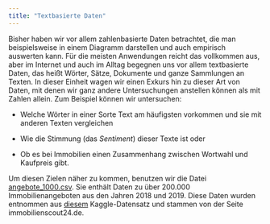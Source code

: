 ```yaml
---
title: "Textbasierte Daten"
---
```


Bisher haben wir vor allem zahlenbasierte Daten betrachtet, die man beispielsweise in einem Diagramm darstellen und auch empirisch auswerten kann. Für die meisten Anwendungen reicht das vollkommen aus, aber im Internet und auch im Alltag begegnen uns vor allem textbasierte Daten, das heißt Wörter, Sätze, Dokumente und ganze Sammlungen an Texten. In dieser Einheit wagen wir einen Exkurs hin zu dieser Art von Daten, mit denen wir ganz andere Untersuchungen anstellen können als mit Zahlen allein. Zum Beispiel können wir untersuchen:

-   Welche Wörter in einer Sorte Text am häufigsten vorkommen und sie mit anderen Texten vergleichen

-   Wie die Stimmung (das *Sentiment*) dieser Texte ist oder

-   Ob es bei Immobilien einen Zusammenhang zwischen Wortwahl und Kaufpreis gibt.

Um diesen Zielen näher zu kommen, benutzen wir die Datei [angebote_1000.csv](data/angebote_1000.csv). Sie enthält Daten zu über 200.000 Immobilienangeboten aus den Jahren 2018 und 2019. Diese Daten wurden entnommen aus [diesem](https://www.kaggle.com/datasets/corrieaar/apartment-rental-offers-in-germany/data) Kaggle-Datensatz und stammen von der Seite immobilienscout24.de.
